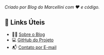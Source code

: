 :::{.callout-note}
*Criado por Blog do Marcellini com ❤️ e código.*
:::

## 🔗 Links Úteis

- 🧑‍🏫 [Sobre o Blog](posts/pessoal/sobre-o-blog.qmd)
- 💻 <a href="https://github.com/marcellini-celso/blog-marcellini-V2.git" target="_blank">GitHub do Projeto</a>
- 📬 [Contato por E-mail](mailto:prof.marcellini@gmail.com)

